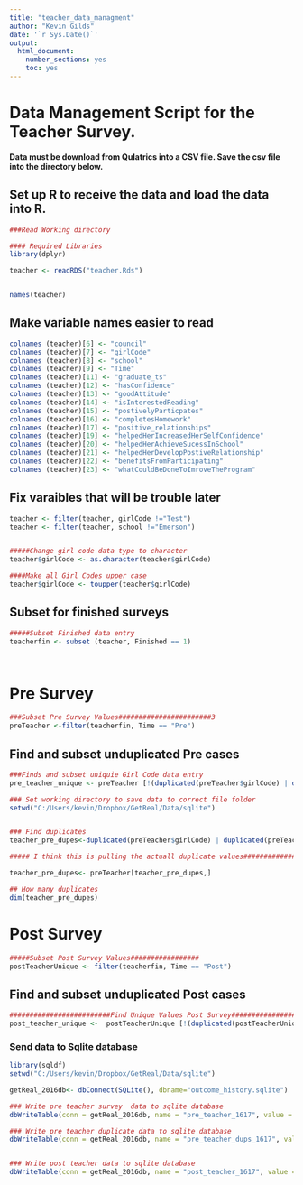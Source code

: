 ```yaml
---
title: "teacher_data_managment"
author: "Kevin Gilds"
date: '`r Sys.Date()`'
output:
  html_document:
    number_sections: yes
    toc: yes
---
```


# Data Management Script for the Teacher Survey. 


**Data must be download from Qulatrics into a CSV file. Save the csv file into the directory below.**


## Set up R to receive the data and load the data into R. 

```r
###Read Working directory

#### Required Libraries
library(dplyr)

teacher <- readRDS("teacher.Rds")


names(teacher)

```



## Make variable names easier to read

```r
colnames (teacher)[6] <- "council"
colnames (teacher)[7] <- "girlCode"
colnames (teacher)[8] <- "school"
colnames (teacher)[9] <- "Time"
colnames (teacher)[11] <- "graduate_ts"
colnames (teacher)[12] <- "hasConfidence"
colnames (teacher)[13] <- "goodAttitude"
colnames (teacher)[14] <- "isInterestedReading"
colnames (teacher)[15] <- "postivelyParticpates"
colnames (teacher)[16] <- "completesHomework"
colnames (teacher)[17] <- "positive_relationships"
colnames (teacher)[19] <- "helpedHerIncreasedHerSelfConfidence"
colnames (teacher)[20] <- "helpedHerAchieveSucessInSchool"
colnames (teacher)[21] <- "helpedHerDevelopPostiveRelationship"
colnames (teacher)[22] <- "benefitsFromParticipating"
colnames (teacher)[23] <- "whatCouldBeDoneToImroveTheProgram"

```


## Fix varaibles that will be trouble later

```r
teacher <- filter(teacher, girlCode !="Test")
teacher <- filter(teacher, school !="Emerson")


#####Change girl code data type to character 
teacher$girlCode <- as.character(teacher$girlCode)

####Make all Girl Codes upper case
teacher$girlCode <- toupper(teacher$girlCode)


```


## Subset for finished surveys

```r

#####Subset Finished data entry
teacherfin <- subset (teacher, Finished == 1)




```


# Pre Survey

```r

###Subset Pre Survey Values#######################3
preTeacher <-filter(teacherfin, Time == "Pre")


```


## Find and subset unduplicated Pre cases
```r

###Finds and subset uniquie Girl Code data entry
pre_teacher_unique <- preTeacher [!(duplicated(preTeacher$girlCode) | duplicated(preTeacher$girlCode, fromLast=TRUE)),]


```



```r


### Set working directory to save data to correct file folder
setwd("C:/Users/kevin/Dropbox/GetReal/Data/sqlite")


### Find duplicates
teacher_pre_dupes<-duplicated(preTeacher$girlCode) | duplicated(preTeacher$girlCode, fromLast=TRUE)

##### I think this is pulling the actuall duplicate values####################

teacher_pre_dupes<- preTeacher[teacher_pre_dupes,]

## How many duplicates
dim(teacher_pre_dupes)


```






# Post Survey

```r

#####Subset Post Survey Values#################
postTeacherUnique <- filter(teacherfin, Time == "Post")


```


## Find and subset unduplicated Post cases
```r
#########################Find Unique Values Post Survey################
post_teacher_unique <-  postTeacherUnique [!(duplicated(postTeacherUnique$girlCode) | duplicated(postTeacherUnique$girlCode, fromLast=TRUE)),]

```



### Send data to Sqlite database
```r
library(sqldf)
setwd("C:/Users/kevin/Dropbox/GetReal/Data/sqlite")

getReal_2016db<- dbConnect(SQLite(), dbname="outcome_history.sqlite")

### Write pre teacher survey  data to sqlite database
dbWriteTable(conn = getReal_2016db, name = "pre_teacher_1617", value = pre_teacher_unique, row.names=FALSE, overwrite=TRUE)

### Write pre teacher duplicate data to sqlite database
dbWriteTable(conn = getReal_2016db, name = "pre_teacher_dups_1617", value = teacher_pre_dupes, row.names=FALSE, overwrite=TRUE)


### Write post teacher data to sqlite database
dbWriteTable(conn = getReal_2016db, name = "post_teacher_1617", value = postTeacherUnique, row.names=FALSE, overwrite=TRUE)




```



